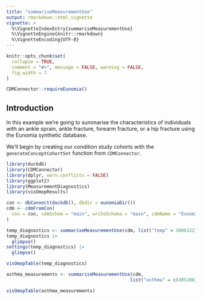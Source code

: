 ```yaml
---
title: "summariseMeasurementUse"
output: rmarkdown::html_vignette
vignette: >
  %\VignetteIndexEntry{summariseMeasurementUse}
  %\VignetteEngine{knitr::rmarkdown}
  %\VignetteEncoding{UTF-8}
---
```


```r
knitr::opts_chunk$set(
  collapse = TRUE,
  comment = "#>", message = FALSE, warning = FALSE,
  fig.width = 7
)

CDMConnector::requireEunomia()
```

## Introduction
In this example we're going to summarise the characteristics of individuals with an ankle sprain, ankle fracture, forearm fracture, or a hip fracture using the Eunomia synthetic database. 

We'll begin by creating our condition study cohorts with the `generateConceptCohortSet` function from `CDMConnector`. 

```r
library(duckdb)
library(CDMConnector)
library(dplyr, warn.conflicts = FALSE)
library(ggplot2)
library(MeasurementDiagnostics)
library(visOmopResults)

con <- dbConnect(duckdb(), dbdir = eunomiaDir())
cdm <- cdmFromCon(
  con = con, cdmSchem = "main", writeSchema = "main", cdmName = "Eunomia"
)
```

```r
temp_diagnostics <- summariseMeasurementUse(cdm, list("temp" = 3006322))
temp_diagnostics |> 
  glimpse()
settings(temp_diagnostics) |> 
  glimpse()

visOmopTable(temp_diagnostics)
```


```r
asthma_measurements <- summariseMeasurementUse(cdm, 
                                              list("asthma" = c(4052083, 4133840, 3011505)))

visOmopTable(asthma_measurements)
```
